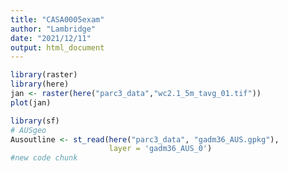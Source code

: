 ```yaml
---
title: "CASA0005exam"
author: "Lambridge"
date: "2021/12/11"
output: html_document
---
```


```r
library(raster)
library(here)
jan <- raster(here("parc3_data","wc2.1_5m_tavg_01.tif"))
plot(jan)
```



```r
library(sf)
# AUSgeo
Ausoutline <- st_read(here("parc3_data", "gadm36_AUS.gpkg"),
                      layer = 'gadm36_AUS_0')
#new code chunk
```


```r

```


